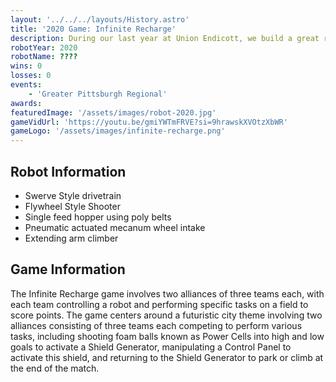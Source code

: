 ---
layout: '../../../layouts/History.astro'
title: '2020 Game: Infinite Recharge'
description: During our last year at Union Endicott, we build a great robot, but were unable to compete because of COVID-19.
robotYear: 2020
robotName: ????
wins: 0
losses: 0
events: 
    - 'Greater Pittsburgh Regional'
awards:
featuredImage: '/assets/images/robot-2020.jpg'
gameVidUrl: 'https://youtu.be/gmiYWTmFRVE?si=9hrawskXVOtzXbWR'
gameLogo: '/assets/images/infinite-recharge.png'
---

## Robot Information

- Swerve Style drivetrain
- Flywheel Style Shooter
- Single feed hopper using poly belts
- Pneumatic actuated mecanum wheel intake
- Extending arm climber 

## Game Information

The Infinite Recharge game involves two alliances of three teams each, with each team controlling a robot and performing specific tasks on a field to score points. The game centers around a futuristic city theme involving two alliances consisting of three teams each competing to perform various tasks, including shooting foam balls known as Power Cells into high and low goals to activate a Shield Generator, manipulating a Control Panel to activate this shield, and returning to the Shield Generator to park or climb at the end of the match.